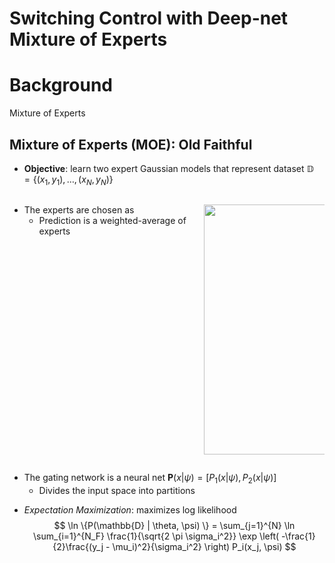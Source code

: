 # Switching Control with Deep-net Mixture of Experts

# Background
Mixture of Experts 

## Mixture of Experts (MOE): Old Faithful {auto-animate="true"}


* **Objective**: learn two expert Gaussian models that represent dataset $\mathbb{D} = \{(x_1, y_1), \dots, (x_N, y_N) \}$

::::{.columns}

<!-- :::{.r-stack} -->

:::{.column  width="60%"}

:::{.fragment .fade-in fragment-index=2}
* The experts are chosen as
\begin{align*}
F(x;\theta) &= \{\mathcal{N}_1(\mu_1, \sigma_1), \mathcal{N}_2(\mu_2, \sigma_2)\} \\
\theta &= \{(\mu_1, \sigma_1), (\mu_2, \sigma_2) \}
\end{align*}
    + Prediction is a weighted-average of experts
:::


:::


:::{.column  width="40%"}

<!-- :::{.r-stack}

![](contents/assets/geyser.JPG){.absolute top=100 left=700 .fragment .fade-in-then-out fragment-index=0} -->
![](contents/assets/old_faithful.svg){.absolute top=75 left=600 width="550" height="400" .fragment .fade-in fragment-index=0}

<!-- ::: -->
:::

::::

:::{.fragment .fade-in fragment-index=3}

* The gating network is a neural net $\mathbf{P}(x | \psi) = [P_1(x | \psi), P_2(x | \psi) ]$
    + Divides the input space into partitions
:::

:::{.fragment .fade-in fragment-index=4}
* *Expectation Maximization*: maximizes log likelihood
$$
\ln \{P(\mathbb{D} | \theta, \psi) \} = \sum_{j=1}^{N} \ln \sum_{i=1}^{N_F} \frac{1}{\sqrt{2 \pi \sigma_i^2}} \exp \left( -\frac{1}{2}\frac{(y_j - \mu_i)^2}{\sigma_i^2} \right) P_i(x_j, \psi)
$$
:::
